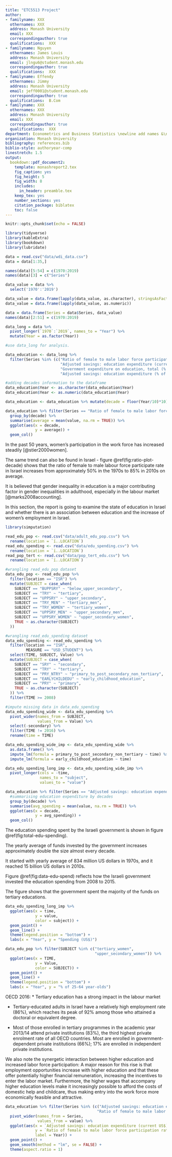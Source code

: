 ```yaml
---
title: "ETC5513 Project"
author:
- familyname: XXX
  othernames: XXX
  address: Monash University
  email: XXX
  correspondingauthor: true
  qualifications:  XXX
- familyname: Nguyen
  othernames: James Louis
  address: Monash University
  email: jlngu6@student.monash.edu
  correspondingauthor: true
  qualifications:  XXX
- familyname: Effendy
  othernames: Jimmy
  address: Monash University
  email: jeff0001@student.monash.edu
  correspondingauthor: true
  qualifications:  B.Com
- familyname: XXX
  othernames: XXX
  address: Monash University
  email: XXX
  correspondingauthor: true
  qualifications:  XXX
department: Econometrics and Business Statistics \newline add names &\newline add names
organization: Monash University
bibliography: references.bib
biblio-style: authoryear-comp
linestretch: 1.5
output:
  bookdown::pdf_document2:
    template: monashreport2.tex
    fig_caption: yes
    fig_height: 5
    fig_width: 8
    includes:
      in_header: preamble.tex
    keep_tex: yes
    number_sections: yes
    citation_package: biblatex
    toc: false
---
```


```r
knitr::opts_chunk$set(echo = FALSE)
```

```r
library(tidyverse)
library(kableExtra)
library(bookdown)
library(lubridate)
```


```r
data = read.csv("data/wdi_data.csv")
data = data[1:35,]

names(data)[5:54] = c(1970:2019)
names(data)[3] = c("Series")

data_value = data %>%
  select('1970':'2019')

data_value = data.frame(lapply(data_value, as.character), stringsAsFactors =FALSE)
data_value = data.frame(lapply(data_value, as.numeric))

data = data.frame(Series = data$Series, data_value)
names(data)[2:51] = c(1970:2019)

data_long = data %>%
  pivot_longer(`1970`:`2019`, names_to = "Year") %>%
  mutate(Year = as.factor(Year))

#use data_long for analysis.
```


\section*{Introduction}

\section*{Motivation}

\section*{}

\section*{}

\section*{Education}

```r
data_education <- data_long %>% 
  filter(Series %in% (c("Ratio of female to male labor force participation rate (%) (national estimate)",
                        "Adjusted savings: education expenditure (current US$)",
                        "Government expenditure on education, total (% of GDP)",
                        "Adjusted savings: education expenditure (% of GNI)")))

#adding decades information to the dataframe
data_education$Year <- as.character(data_education$Year)
data_education$Year <- as.numeric(data_education$Year)

data_education <- data_education %>% mutate(decade = floor(Year/10)*10)

```

```r

data_education %>% filter(Series == "Ratio of female to male labor force participation rate (%) (national estimate)") %>%
  group_by(decade) %>% 
  summarise(average = mean(value, na.rm = TRUE)) %>% 
  ggplot(aes(x = decade,
             y = average)) +
  geom_col()
```

In the past 50 years, women's participation in the work force has increased steadily [@stier2000women].

The same trend can also be found in Israel - figure \@ref(fig:ratio-plot-decade) shows that the ratio of female to male labour force participate rate in Israel increases from approximately 50% in the 1970s to 85% in 2010s on average.

It is believed that gender inequality in education is a major contributing factor in gender inequalities in adulthood, especially in the labour market [@marks2008accounting].

In this section, the report is going to examine the state of education in Israel and whether there is an association between education and the increase of women's employment in Israel.

\subsection*{Education in Israel}

```r
library(simputation)

read_edu_pop <- read.csv("data/adult_edu_pop.csv") %>% 
  rename(location = `ï..LOCATION`)
read_edu_spending <- read.csv("data/edu_spending.csv") %>%
  rename(location = `ï..LOCATION`)
read_pop_tert <- read.csv("data/pop_tert_edu.csv") %>% 
  rename(location = `ï..LOCATION`)

#wrangling read_edu_pop dataset
data_edu_pop <- read_edu_pop %>% 
  filter(location == "ISR") %>% 
  mutate(SUBJECT = case_when(
    SUBJECT == "BUPPSRY" ~ "below_upper_secondary",
    SUBJECT == "TRY" ~ "tertiary",
    SUBJECT == "UPPSRY" ~ "upper_secondary",
    SUBJECT == "TRY_MEN" ~ "tertiary_men",
    SUBJECT == "TRY_WOMEN" ~ "tertiary_women",
    SUBJECT == "UPPSRY_MEN" ~ "upper_secondary_men",
    SUBJECT == "UPPSRY_WOMEN" ~ "upper_secondary_women",
    TRUE ~ as.character(SUBJECT)
  ))

#wrangling read_edu_spending dataset
data_edu_spending <- read_edu_spending %>%
  filter(location == "ISR",
         MEASURE == "USD_STUDENT") %>%
  select(TIME, SUBJECT, Value) %>% 
  mutate(SUBJECT = case_when(
    SUBJECT == "SRY" ~ "secondary",
    SUBJECT == "TRY" ~ "tertiary",
    SUBJECT == "PRY_NTRY" ~ "primary_to_post_secondary_non_tertiary",
    SUBJECT == "EARLYCHILDEDU" ~ "early_childhood_education",
    SUBJECT == "PRY" ~ "primary",
    TRUE ~ as.character(SUBJECT)
  )) %>% 
  filter(TIME >= 2008)

#impute missing data in data_edu_spending
data_edu_spending_wide <- data_edu_spending %>% 
  pivot_wider(names_from = SUBJECT,
              values_from = Value) %>% 
  select(-secondary) %>% 
  filter(TIME != 2016) %>% 
  rename(time = TIME)

data_edu_spending_wide_imp <- data_edu_spending_wide %>% 
  as.data.frame() %>% 
  impute_lm(formula = primary_to_post_secondary_non_tertiary ~ time) %>% 
  impute_lm(formula = early_childhood_education ~ time)

data_edu_spending_long_imp <- data_edu_spending_wide_imp %>% 
  pivot_longer(cols = -time,
               names_to = "subject",
               values_to = "value")
```

```r
data_education %>% filter(Series == "Adjusted savings: education expenditure (current US$)") %>%
  #summarising education expenditure by decades
  group_by(decade) %>%
  summarise(avg_spending = mean(value, na.rm = TRUE)) %>% 
  ggplot(aes(x = decade,
             y = avg_spending)) +
  geom_col()
```

The education spending spent by the Israeli government is shown in figure \@ref(fig:total-edu-spending).

The yearly average of funds invested by the government increases approximately double the size almost every decade.

It started with yearly average of 834 million US dollars in 1970s, and it reached 15 billion US dollars in 2010s.

Figure \@ref(fig:data-edu-spend) reflects how the Israeli government invested the education spending from 2008 to 2015.

The figure shows that the government spent the majority of the funds on tertiary educations.

```r
data_edu_spending_long_imp %>% 
  ggplot(aes(x = time,
             y = value,
             color = subject)) +
  geom_point() +
  geom_line() +
  theme(legend.position = "bottom") +
  labs(x = "Year", y = "Spending (US$)")
```



```r
data_edu_pop %>% filter(SUBJECT %in% c("tertiary_women",
                                       "upper_secondary_women")) %>% 
  ggplot(aes(x = TIME,
             y = Value,
             color = SUBJECT)) +
  geom_point() +
  geom_line() +
  theme(legend.position = "bottom") +
  labs(x = "Year", y = "% of 25-64 year-olds")
```



\subsection*{Education and Female Participation in Labour Force}

OECD 2016:
* Tertiary education has a strong impact in the labour market

* Tertiary-educated adults in Israel have a relatively high employment rate (86%), which reaches its peak of 92%
among those who attained a doctoral or equivalent degree.

* Most of those enrolled in tertiary programmes in the academic year 2013/14 attend private institutions (83%),
the third highest private enrolment rate of all OECD countries. Most are enrolled in government-dependent
private institutions (66%); 17% are enrolled in independent private institutions. 



We also note the synergetic interaction between higher education and increased labor force participation: A major reason for this rise is that employment opportunities increase with higher education and that these offer potentially higher financial remuneration, increasing the incentives to enter the labor market. Furthermore, the higher wages that accompany higher education levels make it increasingly possible to afford the costs of domestic help and childcare, thus making entry into the work force more economically feasible and attractive.

```r

data_education %>% filter(Series %in% (c("Adjusted savings: education expenditure (current US$)",
                                        "Ratio of female to male labor force participation rate (%) (national estimate)"))) %>%
  pivot_wider(names_from = Series,
              values_from = value) %>% 
  ggplot(aes(x = `Adjusted savings: education expenditure (current US$)`,
             y = `Ratio of female to male labor force participation rate (%) (national estimate)`,
             label = Year)) +
  geom_point() +
  geom_smooth(method = "lm", se = FALSE) +
  theme(aspect.ratio = 1)

```

\section*{}

\section*{Model}

\section*{Conclusion}